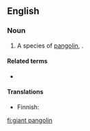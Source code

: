 ==English==
{{rfi|en}}
{{wikipedia|pangolin}}

===Noun===
{{en-noun|head=[[giant]] [[pangolin]]}}

# A species of [[pangolin]], {{taxlink|Manis gigantea|species}}.

====Related terms====
* {{l|en|pangolin}}

====Translations====
{{trans-top|species}}
* Finnish: {{t|fi|jättiläismuurahaiskäpy}}
{{trans-mid}}
{{trans-bottom}}

[[fi:giant pangolin]]